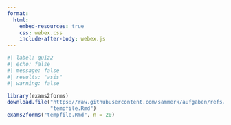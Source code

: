 ```yaml
---
format: 
  html:
    embed-resources: true
    css: webex.css
    include-after-body: webex.js
---
```


```r
#| label: quiz2
#| echo: false
#| message: false
#| results: "asis"
#| warning: false

library(exams2forms)
download.file("https://raw.githubusercontent.com/sammerk/aufgaben/refs/heads/master/qualitative-methoden/Induktion_Deduktion_Abduktion.Rmd",
              "tempfile.Rmd")
exams2forms("tempfile.Rmd", n = 20)
```

<style>
body {
    margin: 0;
    background-color: #f2f2f200 !important;
}
</style>